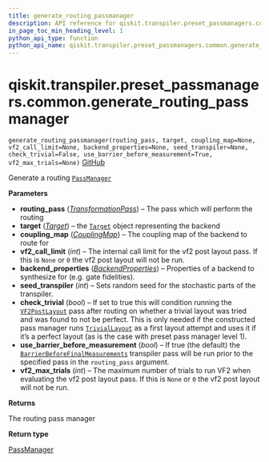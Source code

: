 ```yaml
---
title: generate_routing_passmanager
description: API reference for qiskit.transpiler.preset_passmanagers.common.generate_routing_passmanager
in_page_toc_min_heading_level: 1
python_api_type: function
python_api_name: qiskit.transpiler.preset_passmanagers.common.generate_routing_passmanager
---
```


<span id="qiskit-transpiler-preset-passmanagers-common-generate-routing-passmanager" />

# qiskit.transpiler.preset\_passmanagers.common.generate\_routing\_passmanager

<span id="qiskit.transpiler.preset_passmanagers.common.generate_routing_passmanager" />

`generate_routing_passmanager(routing_pass, target, coupling_map=None, vf2_call_limit=None, backend_properties=None, seed_transpiler=None, check_trivial=False, use_barrier_before_measurement=True, vf2_max_trials=None)` [GitHub](https://github.com/qiskit/qiskit/tree/stable/0.24/qiskit/transpiler/preset_passmanagers/common.py "view source code")

Generate a routing [`PassManager`](qiskit.transpiler.PassManager "qiskit.transpiler.PassManager")

**Parameters**

*   **routing\_pass** ([*TransformationPass*](qiskit.transpiler.TransformationPass "qiskit.transpiler.TransformationPass")) – The pass which will perform the routing
*   **target** ([*Target*](qiskit.transpiler.Target "qiskit.transpiler.Target")) – the [`Target`](qiskit.transpiler.Target "qiskit.transpiler.Target") object representing the backend
*   **coupling\_map** ([*CouplingMap*](qiskit.transpiler.CouplingMap "qiskit.transpiler.CouplingMap")) – The coupling map of the backend to route for
*   **vf2\_call\_limit** (*int*) – The internal call limit for the vf2 post layout pass. If this is `None` or `0` the vf2 post layout will not be run.
*   **backend\_properties** ([*BackendProperties*](qiskit.providers.models.BackendProperties "qiskit.providers.models.BackendProperties")) – Properties of a backend to synthesize for (e.g. gate fidelities).
*   **seed\_transpiler** (*int*) – Sets random seed for the stochastic parts of the transpiler.
*   **check\_trivial** (*bool*) – If set to true this will condition running the [`VF2PostLayout`](qiskit.transpiler.passes.VF2PostLayout "qiskit.transpiler.passes.VF2PostLayout") pass after routing on whether a trivial layout was tried and was found to not be perfect. This is only needed if the constructed pass manager runs [`TrivialLayout`](qiskit.transpiler.passes.TrivialLayout "qiskit.transpiler.passes.TrivialLayout") as a first layout attempt and uses it if it’s a perfect layout (as is the case with preset pass manager level 1).
*   **use\_barrier\_before\_measurement** (*bool*) – If true (the default) the [`BarrierBeforeFinalMeasurements`](qiskit.transpiler.passes.BarrierBeforeFinalMeasurements "qiskit.transpiler.passes.BarrierBeforeFinalMeasurements") transpiler pass will be run prior to the specified pass in the `routing_pass` argument.
*   **vf2\_max\_trials** (*int*) – The maximum number of trials to run VF2 when evaluating the vf2 post layout pass. If this is `None` or `0` the vf2 post layout will not be run.

**Returns**

The routing pass manager

**Return type**

[PassManager](qiskit.transpiler.PassManager "qiskit.transpiler.PassManager")

